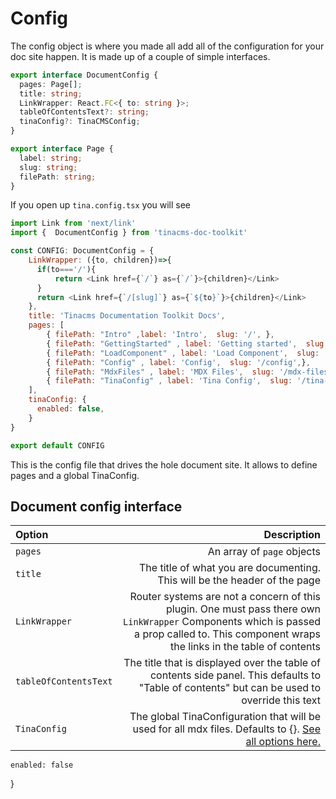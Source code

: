 # Config

The config object is where you made all add all of the configuration for your doc site happen. It is made up of a couple of simple interfaces.

```ts
export interface DocumentConfig {
  pages: Page[];
  title: string;
  LinkWrapper: React.FC<{ to: string }>;
  tableOfContentsText?: string;
  tinaConfig?: TinaCMSConfig;
}

export interface Page {
  label: string;
  slug: string;
  filePath: string;
}
```

If you open up `tina.config.tsx` you will see

```js
import Link from 'next/link'
import {  DocumentConfig } from 'tinacms-doc-toolkit'

const CONFIG: DocumentConfig = {
    LinkWrapper: ({to, children})=>{
      if(to==='/'){
          return <Link href={`/`} as={`/`}>{children}</Link>
      }
      return <Link href={`/[slug]`} as={`${to}`}>{children}</Link>
    },
    title: 'Tinacms Documentation Toolkit Docs',
    pages: [
        { filePath: "Intro" ,label: 'Intro',  slug: '/', },
        { filePath: "GettingStarted" , label: 'Getting started',  slug: '/intro',},
        { filePath: "LoadComponent" , label: 'Load Component',  slug: '/load-component',},
        { filePath: "Config" , label: 'Config',  slug: '/config',},
        { filePath: "MdxFiles" , label: 'MDX Files',  slug: '/mdx-files',},
        { filePath: "TinaConfig" , label: 'Tina Config',  slug: '/tina-config',},
    ],
    tinaConfig: {
      enabled: false,
    }
}

export default CONFIG
```

This is the config file that drives the hole document site. It allows to define pages and a global TinaConfig.

## Document config interface


| Option              | Description                                                                                                                                                                                 |
| :------------------- | -------------------------------------------------------------------------------------------------------------------------------------------------------------------------------------------: |
| `pages`               | An array of `page` objects                                                                                                                                                                  |
|`title`               | The title of what you are documenting. This will be the header of the page                                                                                                                  |
| `LinkWrapper`         | Router systems are not a concern of this plugin. One must pass there own `LinkWrapper` Components which is passed a prop called to. This component wraps the links in the table of contents |
| `tableOfContentsText` | The title that is displayed over the table of contents side panel. This defaults to "Table of contents"  but can be used to override this text                                              |
| `TinaConfig`          | The global TinaConfiguration that will be used for all mdx files. Defaults to {}. [See all options here.](https://tinacms.org/docs/cms/#cms-configuration)                                  |

    enabled: false
}